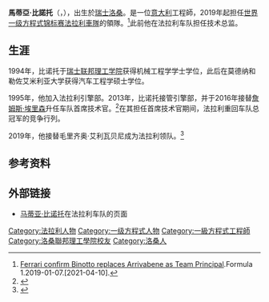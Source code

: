 {{Expand language|1=en|time=2020-12-08T10:33:12+00:00}}
{{noteTA
|G1=F1
|1=zh-hant:馬蒂亞;zh-hans:马蒂亚;zh-hk:馬泰亞;
|2=zh-hant:比諾托;zh-hans:比诺托;zh-hk:賓諾度;
}}
{{Infobox sportsperson|headercolor=red|country={{flagcountry|Italy}}|name=马蒂亚·比诺托<br>Mattia Binotto|sport=[[一级方程式赛车|一级方程式锦标赛]]|team=[[法拉利车队|法拉利车队]]（1995年-）|birthdate={{birth date and age|1969|11|3|df=y}}|birth place={{flagicon|SUI}}[[瑞士|瑞士]][[洛桑|洛桑]]|nationality={{flagicon|ITA}} 義大利|image=File:F12019 Schloss Gabelhofen (14).jpg|child=2|birth name=Mattia Binotto}}

'''馬蒂亞·比諾托'''（{{lang-it|Mattia Binotto}}，{{bd|1969年|11月3日}}），出生於[[瑞士|瑞士]][[洛桑|洛桑]]。是一位[[意大利|意大利]]工程師，2019年起担任[[世界一级方程式锦标赛|世界一级方程式锦标赛]][[法拉利車隊|法拉利車隊]]的領隊。<ref>[https://www.formula1.com/en/latest/article.ferrari-confirm-binotto-replaces-arrivabene-as-team-principal.1uS0BFmpwgCyC8c0yW8e2I.html Ferrari confirm Binotto replaces Arrivabene as Team Principal].Formula 1.2019-01-07.[2021-04-10].</ref>此前他在法拉利车队担任技术总监。

== 生涯 ==
1994年，比诺托于[[联邦理工学院|瑞士联邦理工学院]]获得机械工程学学士学位，此后在莫德纳和勒佐艾米利亚大学获得汽车工程学硕士学位。

1995年，他加入法拉利引擎部。2013年，比诺托接管引擎部，并于2016年接替[[詹姆斯·埃里森|詹姆斯·埃里森]]升任车队首席技术官。<ref>{{Cite web|title=F1, la Ferrari saluta James Allison: al suo posto c'è Mattia Binotto|url=https://www.gazzetta.it/Formula-1/27-07-2016/f1-ferrari-saluta-james-allison-suo-posto-c-mattia-binotto-160489375236.shtml|access-date=2022-03-20|work=La Gazzetta dello Sport - Tutto il rosa della vita|language=it}}</ref>在其担任首席技术官期间，法拉利重回车队总冠军的竞争行列。

2019年，他接替毛里齐奥·艾利瓦贝尼成为法拉利领队。<ref>{{Cite web|title=Ferrari to replace F1 team boss Maurizio Arrivabene with Binotto|url=https://www.autosport.com/f1/news/ferrari-to-replace-f1-team-boss-maurizio-arrivabene-with-binotto-5282420/5282420/|access-date=2022-03-20|work=www.autosport.com|language=en}}</ref>

== 参考资料 ==
{{reflist}}

== 外部链接 ==
{{commonscat}}
* [https://www.ferrari.com/en-GN/formula1/mattia-binotto 马蒂亚·比诺托]在法拉利车队的页面{{en}}

{{法拉利車隊}}
{{normdaten}}
{{DEFAULTSORT:Binotto, Mattia}}
[[Category:法拉利人物|Category:法拉利人物]]
[[Category:一级方程式人物|Category:一级方程式人物]]
[[Category:一級方程式工程師|Category:一級方程式工程師]]
[[Category:洛桑聯邦理工學院校友|Category:洛桑聯邦理工學院校友]]
[[Category:洛桑人|Category:洛桑人]]
{{italy-bio-stub}}